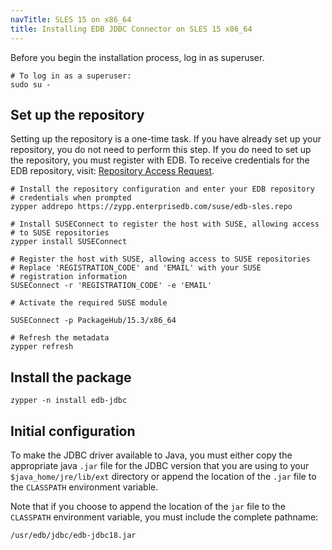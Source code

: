 ```yaml
---
navTitle: SLES 15 on x86_64
title: Installing EDB JDBC Connector on SLES 15 x86_64
---
```


Before you begin the installation process, log in as superuser.

```shell
# To log in as a superuser:
sudo su -
```

## Set up the repository

Setting up the repository is a one-time task. If you have already set up your repository, you do not need to perform this step. If you do need to set up the repository, you must register with EDB. To receive credentials for the EDB repository, visit: [Repository Access Request](https://www.enterprisedb.com/repository-access-request).

```shell
# Install the repository configuration and enter your EDB repository
# credentials when prompted
zypper addrepo https://zypp.enterprisedb.com/suse/edb-sles.repo

# Install SUSEConnect to register the host with SUSE, allowing access
# to SUSE repositories
zypper install SUSEConnect

# Register the host with SUSE, allowing access to SUSE repositories
# Replace 'REGISTRATION_CODE' and 'EMAIL' with your SUSE
# registration information
SUSEConnect -r 'REGISTRATION_CODE' -e 'EMAIL'

# Activate the required SUSE module

SUSEConnect -p PackageHub/15.3/x86_64

# Refresh the metadata
zypper refresh
```

## Install the package

```shell
zypper -n install edb-jdbc
```

## Initial configuration

To make the JDBC driver available to Java, you must either copy the appropriate java `.jar` file for the JDBC version that you are using to your `$java_home/jre/lib/ext` directory or append the location of the `.jar` file to the `CLASSPATH` environment variable.

Note that if you choose to append the location of the `jar` file to the `CLASSPATH` environment variable, you must include the complete pathname:

`/usr/edb/jdbc/edb-jdbc18.jar`
